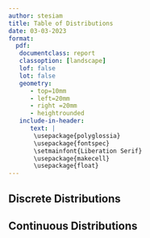 ```yaml
---
author: stesiam
title: Table of Distributions
date: 03-03-2023
format: 
  pdf:
   documentclass: report
   classoption: [landscape]
   lof: false
   lot: false
   geometry:
      - top=10mm
      - left=20mm
      - right =20mm
      - heightrounded
   include-in-header: 
      text: |
       \usepackage{polyglossia}
       \usepackage{fontspec}
       \setmainfont{Liberation Serif}
       \usepackage{makecell}
       \usepackage{float}
---
```

## Discrete Distributions
\begingroup

\renewcommand{\arraystretch}{3.5}

\begin{table}[H]
\centering
\begin{tabular}{|c|c|c|c|c|c|c|c|c|}
	\hline
	\textbf{Distribution}  & \textbf{Parameters} & $f(x)$ & \textbf{Value domain} & \textbf{F(x)} & \textbf{E(X)} & \textbf{Var(X)} & $M_{x}(t)$ & $P_{x}(t)$ \\
	\hline
	\makecell{\textbf{Bernoulli} \\ Bernoulli($p$)} & $p \in [0,1]$ & $\begin{cases} q , & \text{if k=0} \\ p , & \text{if k=1} \end{cases}$ & x = $\{0,1\}$ & $\begin{cases} 0 , & \text{if k<0} \\ q , & \text{if 0<=k<1} \\ 1 , & \text{if k>=1} \end{cases}$ & $p$ & $pq$ & $p(e^{t}+q)$ & $(pt+q)$ \\
	\hline
	\makecell{\textbf{Binomial} \\ $B(n,p)$} & \makecell{$n \in$ \{0,1,..,\} \\ $p \in$ [0,1]} & $\binom{n}{k} p^{x} q^{n-x}$ & x = 0,1,...,n &  & $np$ & $npq$ & $p(e^{t}+q)^{n}$ & $(pt+q)^{n}$ \\
	\hline
	\makecell{\textbf{Poisson} \\ $Poisson(\lambda)$} & $\lambda > 0 $ & $e^{-\lambda}\frac{\lambda^{x}}{x}$ & x = 0,1,... & -- & $\lambda$ & $\lambda$ & $e^{\lambda(e^{t} -1)}$ & $e^{\lambda(t-1)}$ \\
	\hline
	\makecell{\textbf{Geometric 0} \\ $G_0(p)$} & $p \in [0,1]$ & $q^x p$ & x = 0,1,2,... & $1-q^{x-1}$ & $\frac{q}{p}$ & $\frac{q}{p^2}$ & $\frac{p}{1-qe^t}$ &  \\
	\hline
	\makecell{\textbf{Geometric 1} \\ $G_1(p)$} & $p \in [0,1]$ & $q^{x-1} p$ & x = 1,2,... & $1-q^x$ & $\frac{1}{p}$ & $\frac{q}{p^2}$ & \makecell{$\frac{pe^{t}}{1-q e^t}$,  \\  $t<- ln(q) $}  &  \\
	\hline
	\makecell{\textbf{Negative Binomial 0} \\ $NB_0(r,p)$} &  &  &  &  &  &  &  &  \\
	\hline
	\makecell{\textbf{Negative Binomial 1} \\ $NB_1(r,p)$} &  &  &  &  &  &  &  &  \\
	\hline
	\makecell{\textbf{Hypergeometric} \\ $h(v,a,b)$}& \makecell{$a, b, n$ : pos. integers\\ $n<=a+b$} & $\frac{\binom{a}{x} \binom{b}{n-x}}{\binom{a+b}{n}}$ & x=0,1,2,...n &  & $\frac{a}{a+b}$ &  & -- & -- \\
	\hline
	\makecell{\textbf{Discrete Uniform} \\ $U(a,b)$} & \makecell{$a, b, n$ : pos. integers \\ $n<=a+b$} & $\frac{\binom{a}{x} \binom{b}{n-x}}{\binom{a+b}{n}}$ & x=0,1,2,...n &  & $\frac{a+b}{2}$ &  & -- & -- \\
	\hline
\end{tabular}
\end{table}

\endgroup

## Continuous Distributions

\begingroup
\renewcommand{\arraystretch}{3}
\begin{table}[H]
\centering
\begin{tabular}{|c|c|c|c|c|c|c|c|}
	\hline
	\textbf{Distribution} & \textbf{Parameters} & $f(x)$ & \textbf{Value domain} & \textbf{F(x)} & \textbf{E(X)} & \textbf{Var(X)} & $M_{x}(t)$\\
	\hline
	\makecell{\textbf{Uniform} \\ $U(a,b)$} & $-\infty <a<b< +\infty$ & $\frac{1}{b-a}$ & $x \in [a,b]$ & $\begin{cases} 0 , & x<a \\ \frac{x-a}{b-a} , &  a \leq x \leq b \\ 1 , & x>b \end{cases}$ & $\frac{a+b}{2}$ & $\frac{(b-a)^{2}}{12}$ & $\frac{e^{tb} - e^{ta}}{t(b-a)}$ \\
	\hline
	\makecell{\textbf{Normal} \\ $N(n,p)$} & \makecell{$n \in$ \{0,1,..,\} \\ $p \in$ [0,1]} & $\phi(x) = \frac{1}{\sigma \sqrt{2\pi}} e^{-\frac{(x-\mu)^2}{2\sigma^2}} $ & $x \in [-\infty ,\infty]$ &  & $\mu$ & $\sigma^2$ & $e^{\mu t + \frac{\sigma^2 t^2}{2}} $ \\
	\hline
	\makecell{\textbf{Standard Normal} \\ $N(0,1)$} & -- & $\frac{1}{\sqrt{2\pi}} e^{-\frac{x^2}{2}}$ & x = 0,1,... &  & 0 & 1 &  \\
	\hline
	\makecell{\textbf{Exponential} \\ $Exp(\lambda)$} & $\lambda >0$ & $\lambda e^{-\lambda x}$ & $x \in [0,\infty]$ & $1-e^{-\lambda x}$ & $\frac{1}{\lambda}$ & $\frac{1}{\lambda^2}$ &  \\
	\hline
	\makecell{\textbf{Gamma} \\ $Gamma(k,\theta)$} & \makecell{$k > 0$ \\ $\theta$ >0 } & $\frac{x^{k-1}e^{-\frac{x}{\theta}}}{\theta^k \gamma(k) }$ & $ x \in [0,\infty]$ &  & $k \theta$ & $k \theta^2$ & $(1-\theta t)^{-k}, t<\frac{1}{\theta}$ \\
	\hline
	\makecell{\textbf{Beta} \\ $Beta(\alpha , \beta)$} & \makecell{$\alpha > 0$ \\ $\beta$ >0 } & $\frac{x^{\alpha-1}(1-x)^{\beta -1}}{B(a,b)}$ & $x \in [0,1]$ &  & $\frac{\alpha}{\alpha + \beta}$ & $\frac{\alpha \beta}{(\alpha+\beta)^2 (\alpha+\beta+1)}$ &   \\
	\hline
	\makecell{\textbf{Weibull} \\ $Wei(\lambda,k)$} & \makecell{$\lambda \in (0,+\infty)$ \\ $k \in (0,+\infty)$} & $\begin{cases} \frac{k}{\lambda}(\frac{x}{\lambda}) e^{-(\frac{x}{\lambda})^k}) , & x heq 0 \\ 0 , & x<0 \end{cases}$ & $x \in [0,\infty]$ & $\begin{cases} 1-e^{-(\frac{x}{\lambda})} , & x heq 0 \\ 0 , & x<0 \end{cases}$ & $\lambda$ Γ$(1 + \frac{1}{k})$ &  &  \\
	\hline
	\makecell{\textbf{Erlang} \\ $Erl(k,\lambda)$ \\ alt. $beta = \frac{1}{\lambda}$}  & \makecell{$k \in {1,2,3,...}$  \\ $\lambda \in (0, \infty)$} & $\frac{\lambda^k x^{k-1} e^{-\lambda x}}{(k-1)!}$ & $x \in [0,\infty]$ &  & $\frac{k}{\lambda}$ & $\frac{k}{\lambda^2}$ & \makecell{$(1-\frac{t}{\lambda})^{-k}$ \\ $t<\lambda$} \\
	\hline
	\makecell{\textbf{Pareto I}\\ $Pareto(\alpha, \beta)$} & \makecell{$a>0$ \\ $b>0$} & $\frac{\alpha \beta^{\alpha}}{(\beta + x)^{a+1}}$ & $x \in [0,+\infty]$ &  & \makecell{$\frac{\beta}{\alpha-1}$, \\ $\alpha>1$} & $\frac{\alpha \beta^2}{(\alpha - 1)^2 (\alpha -2)}$ & -- \\
	\hline
	\makecell{\textbf{Pareto II}\\ $Pareto$} & \makecell{$a>0$ \\ $b>0$} &  & $x \in [0,+\infty]$ &  &  & & -- \\
	\hline
	\makecell{\textbf{Lognormal} \\ $logN(\mu, \sigma^2)$} & \makecell{$\mu \in (-\infty, +\infty)$\\ $\sigma>0$} & $\frac{e^{-\frac{1}{2}(\frac{logx - \mu}{\sigma})}}{x\sigma\sqrt{2\pi}}$ & $x \in (0,+\infty)$ & \makecell{Compl. \\ expression} & $ e^{\mu + \frac{\sigma^2}{2}} $ & $(e^{\sigma^2}-1)(e^{2\mu+ \sigma^2}) $& --  \\
	\hline
\end{tabular}
\end{table}
\endgroup
